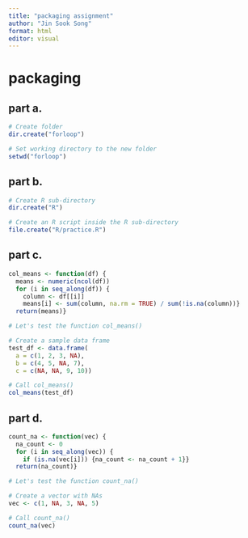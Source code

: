 ```yaml
---
title: "packaging assignment"
author: "Jin Sook Song"
format: html
editor: visual
---
```


# packaging

## part a.

```r
# Create folder
dir.create("forloop")

# Set working directory to the new folder
setwd("forloop")
```

## part b.

```r
# Create R sub-directory
dir.create("R")

# Create an R script inside the R sub-directory
file.create("R/practice.R")
```

## part c.

```r
col_means <- function(df) {
  means <- numeric(ncol(df))
  for (i in seq_along(df)) {
    column <- df[[i]]
    means[i] <- sum(column, na.rm = TRUE) / sum(!is.na(column))}
  return(means)}
```

```r
# Let's test the function col_means()

# Create a sample data frame
test_df <- data.frame(
  a = c(1, 2, 3, NA),
  b = c(4, 5, NA, 7),
  c = c(NA, NA, 9, 10))

# Call col_means()
col_means(test_df)
```

## part d.

```r
count_na <- function(vec) {
  na_count <- 0
  for (i in seq_along(vec)) {
    if (is.na(vec[i])) {na_count <- na_count + 1}}
  return(na_count)}
```

```r
# Let's test the function count_na()

# Create a vector with NAs
vec <- c(1, NA, 3, NA, 5)

# Call count_na()
count_na(vec)
```
